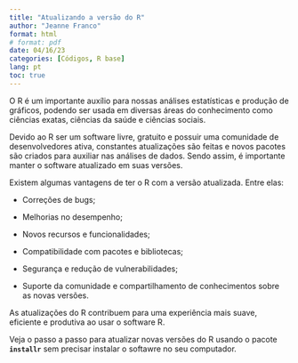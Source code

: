 ---
title: "Atualizando a versão do R"
author: "Jeanne Franco"
format: html 
# format: pdf
date: 04/16/23
categories: [Códigos, R base]
lang: pt
toc: true
---

O R é um importante auxílio para nossas análises estatísticas e produção de gráficos, podendo ser usada em diversas áreas do conhecimento como ciências exatas, ciências da saúde e ciências sociais.

Devido ao R ser um software livre, gratuito e possuir uma comunidade de desenvolvedores ativa, constantes atualizações são feitas e novos pacotes são criados para auxiliar nas análises de dados. Sendo assim, é importante manter o software atualizado em suas versões.

Existem algumas vantagens de ter o R com a versão atualizada. Entre elas:

-   Correções de bugs;

-   Melhorias no desempenho;

-   Novos recursos e funcionalidades;

-   Compatibilidade com pacotes e bibliotecas;

-   Segurança e redução de vulnerabilidades;

-   Suporte da comunidade e compartilhamento de conhecimentos sobre as novas versões.

As atualizações do R contribuem para uma experiência mais suave, eficiente e produtiva ao usar o software R.

Veja o passo a passo para atualizar novas versões do R usando o pacote **`installr`** sem precisar instalar o softawre no seu computador.
